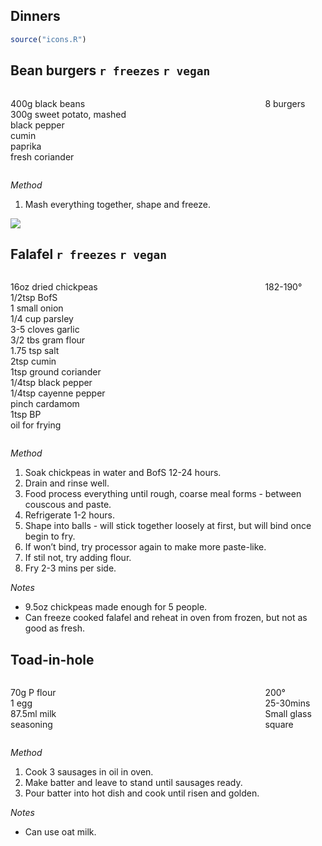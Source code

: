 ## Dinners

```r
source("icons.R")
```  
  
## Bean burgers `r freezes` `r vegan`

:::: {.columns}

::: {.column width="80%"}

400g black beans \
300g sweet potato, mashed \
black pepper \
cumin \
paprika \
fresh coriander

:::

::: {.column width="20%"}

8 burgers

:::

::::

*Method*

1. Mash everything together, shape and freeze.

![](pictures/bean-burgers-01.jpg)
  
## Falafel `r freezes` `r vegan`

:::: {.columns}

::: {.column width="80%"}

16oz dried chickpeas \
1/2tsp BofS \
1 small onion \
1/4 cup parsley \
3-5 cloves garlic \
3/2 tbs gram flour \
1.75 tsp salt \
2tsp cumin \
1tsp ground coriander \
1/4tsp black pepper \
1/4tsp cayenne pepper \
pinch cardamom \
1tsp BP \
oil for frying

:::

::: {.column width="20%"}

182-190° \

:::

::::

*Method*

1. Soak chickpeas in water and BofS 12-24 hours.
1. Drain and rinse well.
1. Food process everything until rough, coarse meal forms - between couscous and paste.
1. Refrigerate 1-2 hours.
1. Shape into balls - will stick together loosely at first, but will bind once begin to fry.
1. If won't bind, try processor again to make more paste-like.
1. If stil not, try adding flour.
1. Fry 2-3 mins per side.

*Notes*

- 9.5oz chickpeas made enough for 5 people.
- Can freeze cooked falafel and reheat in oven from frozen, but not as good as fresh.

## Toad-in-hole

:::: {.columns}

::: {.column width="80%"}

70g P flour \
1 egg \
87.5ml milk \
seasoning

:::

::: {.column width="20%"}

200° \
25-30mins \
Small glass square

:::

::::

*Method*

1. Cook 3 sausages in oil in oven.
1. Make batter and leave to stand until sausages ready.
1. Pour batter into hot dish and cook until risen and golden.

*Notes*

- Can use oat milk.

